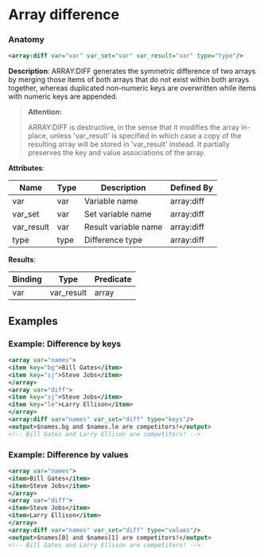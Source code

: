 # Array difference

### Anatomy

```xml
<array:diff var="var" var_set="var" var_result="var" type="type"/>
```

 **Description**:
 ARRAY:DIFF generates the symmetric difference of two arrays by merging those items of both arrays that do not exist within both arrays together, whereas duplicated non-numeric keys are overwritten while items with numeric keys are appended.


> **Attention:**
>
> ARRAY:DIFF is destructive, in the sense that it modifies the array in-place, unless 'var_result' is specified in which case a copy of the resulting array will be stored in 'var_result' instead. It partially preserves the key and value associations of the array.

**Attributes**:

| Name | Type | Description | Defined By |
| ---- | ---- | ----------- | ---------- |
| var | var | Variable name | array:diff |
| var_set | var | Set variable name | array:diff |
| var_result | var | Result variable name | array:diff |
| type | type | Difference type | array:diff |


**Results**:

| Binding | Type | Predicate |
| ------- | ---- | --------- |
| var|var_result | array | no-result-propagation |


## Examples

### Example: Difference by keys

```xml
<array var="names">
<item key="bg">Bill Gates</item>
<item key="sj">Steve Jobs</item>
</array>
<array var="diff">
<item key="sj">Steve Jobs</item>
<item key="le">Larry Ellison</item>
</array>
<array:diff var="names" var_set="diff" type="keys"/>
<output>$names.bg and $names.le are competitors!</output>
<!-- Bill Gates and Larry Ellison are competitors! -->
```

### Example: Difference by values

```xml
<array var="names">
<item>Bill Gates</item>
<item>Steve Jobs</item>
</array>
<array var="diff">
<item>Steve Jobs</item>
<item>Larry Ellison</item>
</array>
<array:diff var="names" var_set="diff" type="values"/>
<output>$names[0] and $names[1] are competitors!</output>
<!-- Bill Gates and Larry Ellison are competitors! -->
```

